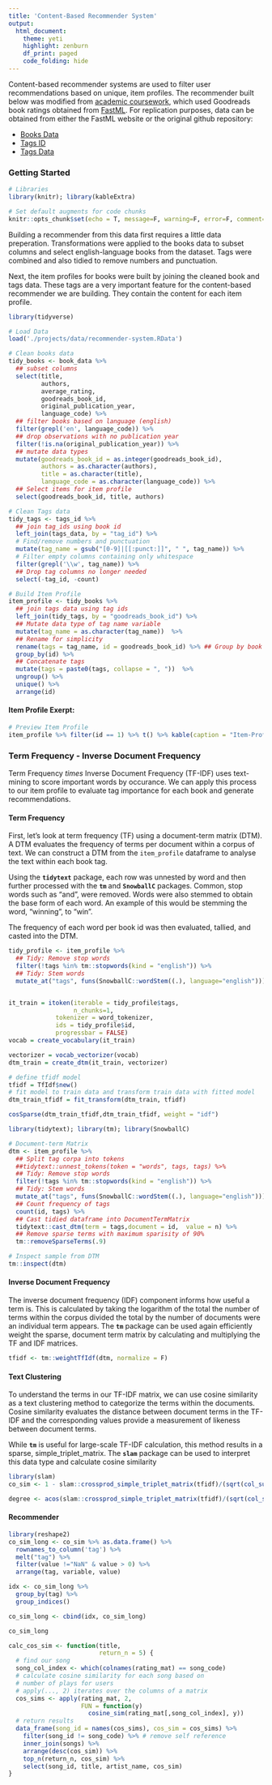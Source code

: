 ```yaml
---
title: 'Content-Based Recommender System'
output: 
  html_document:
    theme: yeti
    highlight: zenburn
    df_print: paged
    code_folding: hide
---
```


<div>
<p>
Content-based recommender systems are used to filter user recommendations based on unique, item profiles. The recommender built below was modified from <a href="https://github.com/jemceach/recommender-systems/blob/master/project-2/report.ipynb" target="_blank">academic coursework</a>, which used Goodreads book ratings obtained from <a href="https://fastml.com/goodbooks-10k-a-new-dataset-for-book-recommendations/" target="_blank">FastML</a>. For replication purposes, data can be obtained from either the FastML website or the original github repository:  
<ul>
  <li>
    <a href="https://raw.githubusercontent.com/jemceach/recommender-systems/master/project-2/data/books.csv" target="_blank">Books Data</a>
  </li>
  <li>
  <a href="https://raw.githubusercontent.com/jemceach/recommender-systems/master/project-2/data/book_tags.csv"  target="_blank">Tags ID</a>
  </li>
  <li>
  <a href="https://raw.githubusercontent.com/jemceach/recommender-systems/master/project-2/data/tags.csv"  target="_blank">Tags Data</a>
  </li>
</ul>
</p>

<h3>Getting Started</h3>

```r
# Libraries 
library(knitr); library(kableExtra)

# Set default augments for code chunks
knitr::opts_chunk$set(echo = T, message=F, warning=F, error=F, comment=NA, fig.width=10, fig.height = 3, out.width='100%', tidy=F, tidy.opts=options(width=100))
```

<p>Building a recommender from this data first requires a little data preperation. Transformations were applied to the books data to subset columns and select english-language books from the dataset. Tags were combined and also tidied to remove numbers and punctuation.</p>
<p>Next, the item profiles for books were built by joining the cleaned book and tags data. These tags are a very important feature for the content-based recommender we are building. They contain the content for each item profile. </p>

```r
library(tidyverse)

# Load Data 
load('./projects/data/recommender-system.RData')

# Clean books data
tidy_books <- book_data %>%
  ## subset columns
  select(title, 
         authors,
         average_rating,
         goodreads_book_id, 
         original_publication_year, 
         language_code) %>%
  ## filter books based on language (english)
  filter(grepl('en', language_code)) %>%
  ## drop observations with no publication year
  filter(!is.na(original_publication_year)) %>%
  ## mutate data types
  mutate(goodreads_book_id = as.integer(goodreads_book_id),
         authors = as.character(authors),
         title = as.character(title),
         language_code = as.character(language_code)) %>%
  ## Select items for item profile
  select(goodreads_book_id, title, authors) 

# Clean Tags data
tidy_tags <- tags_id %>%
  ## join tag_ids using book id
  left_join(tags_data, by = "tag_id") %>%
  # Find/remove numbers and punctuation
  mutate(tag_name = gsub("[0-9]|[[:punct:]]", " ", tag_name)) %>%
  # Filter empty columns containing only whitespace
  filter(grepl('\\w', tag_name)) %>%
  ## Drop tag columns no longer needed 
  select(-tag_id, -count)

# Build Item Profile
item_profile <- tidy_books %>% 
  ## join tags data using tag ids 
  left_join(tidy_tags, by = "goodreads_book_id") %>% 
  ## Mutate data type of tag name variable 
  mutate(tag_name = as.character(tag_name))  %>%
  ## Rename for simplicity
  rename(tags = tag_name, id = goodreads_book_id) %>% ## Group by book id 
  group_by(id) %>%
  ## Concatenate tags
  mutate(tags = paste0(tags, collapse = ", "))  %>%
  ungroup() %>%
  unique() %>% 
  arrange(id) 
```

<h4>Item Profile Exerpt: </h4>

```r
# Preview Item Profile
item_profile %>% filter(id == 1) %>% t() %>% kable(caption = "Item-Profile") %>% kable_styling() %>% column_spec(1, bold=T)
```


<h3>Term Frequency - Inverse Document Frequency</h3>

<p>
Term Frequency *times* Inverse Document Frequency (TF-IDF) uses text-mining to score important words by occurance. We can apply this process to our item profile to evaluate tag importance for each book and generate recommendations.
</p>

<h4>Term Frequency</h4>
<p>
First, let's look at term frequency (TF) using a document-term matrix (DTM). A DTM evaluates the frequency of terms per document within a corpus of text. We can construct a DTM from the `item_profile` dataframe to analyse the text within each book tag. 
</p>
<p>
Using the **`tidytext`** package, each row was unnested by word and then further processed with the **`tm` ** and **`SnowballC`** packages. Common, stop words such as "and", were removed.  Words were also stemmed to obtain the base form of each word. An example of this would be stemming the word, "winning", to "win".
</p>
<p>
The frequency of each word per book id was then evaluated, tallied, and casted into the DTM. 
</p>

```r
tidy_profile <- item_profile %>%
  ## Tidy: Remove stop words
  filter(!tags %in% tm::stopwords(kind = "english")) %>%
  ## Tidy: Stem words
  mutate_at("tags", funs(SnowballC::wordStem((.), language="english")))


it_train = itoken(iterable = tidy_profile$tags, 
                  n_chunks=1,
             tokenizer = word_tokenizer, 
             ids = tidy_profile$id, 
             progressbar = FALSE)
vocab = create_vocabulary(it_train)

vectorizer = vocab_vectorizer(vocab)
dtm_train = create_dtm(it_train, vectorizer)

# define tfidf model
tfidf = TfIdf$new()
# fit model to train data and transform train data with fitted model
dtm_train_tfidf = fit_transform(dtm_train, tfidf)

cosSparse(dtm_train_tfidf,dtm_train_tfidf, weight = "idf")
```


```r
library(tidytext); library(tm); library(SnowballC)

# Document-term Matrix 
dtm <- item_profile %>%
  ## Split tag corpa into tokens  
  ##tidytext::unnest_tokens(token = "words", tags, tags) %>%
  ## Tidy: Remove stop words
  filter(!tags %in% tm::stopwords(kind = "english")) %>%
  ## Tidy: Stem words
  mutate_at("tags", funs(SnowballC::wordStem((.), language="english"))) %>%
  ## Count frequency of tags
  count(id, tags) %>%
  ## Cast tidied dataframe into DocumentTermMatrix
  tidytext::cast_dtm(term = tags,document = id,  value = n) %>% 
  ## Remove sparse terms with maximum sparisity of 90%
  tm::removeSparseTerms(.9)

# Inspect sample from DTM
tm::inspect(dtm)
```

<h4> Inverse Document Frequency </h4>

<p>The inverse document frequency (IDF) component informs how useful a term is. This is calculated by taking the logarithm of the total the number of terms within the corpus divided the total by the number of documents were an individual term appears. The **`tm`** package can be used again efficiently weight the sparse, document term matrix by calculating and multiplying the TF and IDF matrices. </p>

```r
tfidf <- tm::weightTfIdf(dtm, normalize = F)
```

<h4>Text Clustering</h4>
<p>To understand the terms in our TF-IDF matrix, we can use cosine similarity as a text clustering method to categorize the terms within the documents. Cosine similarity evaluates the distance between document terms in the TF-IDF and the corresponding values provide a measurement of likeness between document terms. </p>

<p>While **`tm`** is useful for large-scale TF-IDF calculation, this method results in a sparse, simple_triplet_matrix. The **`slam`** package can be used to interpret this data type and calculate cosine similarity</p>

```r
library(slam)
co_sim <- 1 - slam::crossprod_simple_triplet_matrix(tfidf)/(sqrt(col_sums(tfidf^2) %*% t(col_sums(tfidf^2))))

degree <- acos(slam::crossprod_simple_triplet_matrix(tfidf)/(sqrt(col_sums(tfidf^2) %*% t(col_sums(tfidf^2))))) * 180 / pi
```

<h4> Recommender</h4>

```r
library(reshape2)
co_sim_long <- co_sim %>% as.data.frame() %>% 
  rownames_to_column('tag') %>% 
  melt("tag") %>% 
  filter(value !="NaN" & value > 0) %>% 
  arrange(tag, variable, value) 

idx <- co_sim_long %>%
  group_by(tag) %>%
  group_indices()

co_sim_long <- cbind(idx, co_sim_long)

co_sim_long
```


```r
calc_cos_sim <- function(title,
                         return_n = 5) {
  # find our song
  song_col_index <- which(colnames(rating_mat) == song_code)
  # calculate cosine similarity for each song based on 
  # number of plays for users
  # apply(..., 2) iterates over the columns of a matrix
  cos_sims <- apply(rating_mat, 2,
                    FUN = function(y) 
                      cosine_sim(rating_mat[,song_col_index], y))
  # return results
  data_frame(song_id = names(cos_sims), cos_sim = cos_sims) %>%
    filter(song_id != song_code) %>% # remove self reference
    inner_join(songs) %>%
    arrange(desc(cos_sim)) %>%
    top_n(return_n, cos_sim) %>%
    select(song_id, title, artist_name, cos_sim)
}
```







</div>
